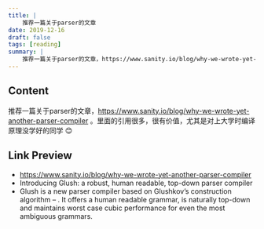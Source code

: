 ```yaml
---
title: |
    推荐一篇关于parser的文章
date: 2019-12-16
draft: false
tags: [reading]
summary: |
    推荐一篇关于parser的文章，https://www.sanity.io/blog/why-we-wrote-yet-another-parser-compiler 。里面的引用很多，很有价值，尤其是对上大学时编译原理没学好的同学 😊
---
```


## Content

推荐一篇关于parser的文章，https://www.sanity.io/blog/why-we-wrote-yet-another-parser-compiler 。里面的引用很多，很有价值，尤其是对上大学时编译原理没学好的同学 😊

## Link Preview

- https://www.sanity.io/blog/why-we-wrote-yet-another-parser-compiler
- Introducing Glush: a robust, human readable, top-down parser compiler
- Glush is a new parser compiler based on Glushkov’s construction algorithm – . It offers a human readable grammar, is naturally top-down and maintains worst case cubic performance for even the most ambiguous grammars.

